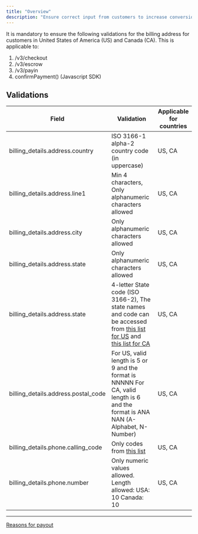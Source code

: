 ```yaml
---
title: "Overview"
description: "Ensure correct input from customers to increase conversion"
---
```


It is mandatory to ensure the following validations for the billing address for customers in United States of America (US) and Canada (CA). This is applicable to:

1. /v3/checkout
2. /v3/escrow
3. /v3/payin
4. confirmPayment() (Javascript SDK)

## Validations

| Field                                 | Validation                                                                                                                                                                                                           | Applicable for countries |
| ------------------------------------- | -------------------------------------------------------------------------------------------------------------------------------------------------------------------------------------------------------------------- | ------------------------ |
| billing\_details.address.country      | ISO 3166-1 alpha-2 country code (in uppercase)                                                                                                                                                                       | US, CA                   |
| billing\_details.address.line1        | Min 4 characters, Only alphanumeric characters allowed                                                                                                                                                               | US, CA                   |
| billing\_details.address.city         | Only alphanumeric characters allowed                                                                                                                                                                                 | US, CA                   |
| billing\_details.address.state        | Only alphanumeric characters allowed                                                                                                                                                                                 | US, CA                   |
| billing\_details.address.state        | 4-letter State code (ISO 3166-2), The state names and code can be accessed from [this list for US](https://www.iso.org/obp/ui/#iso:code:3166:US) and [this list for CA](https://en.wikipedia.org/wiki/ISO_3166-2:CA) | US, CA                   |
| billing\_details.address.postal\_code | For US, valid length is 5 or 9 and the format is NNNNN For CA, valid length is 6 and the format is ANA NAN (A-Alphabet, N- Number)                                                                                   | US, CA                   |
| billing\_details.phone.calling\_code  | Only codes from [this list](https://en.wikipedia.org/wiki/List_of_country_calling_codes#Zones_3%E2%80%934:_Europe)                                                                                                   | US, CA                   |
| billing\_details.phone.number         | Only numeric values allowed. Length allowed: USA: 10 Canada: 10                                                                                                                                                      | US, CA                   |

***

[Reasons for payout](/docs/reasons-for-payout)

